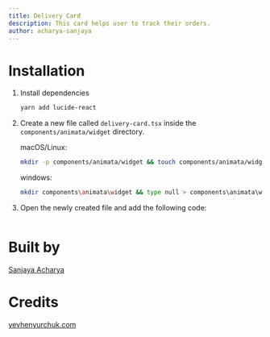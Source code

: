 ```yaml
---
title: Delivery Card
description: This card helps user to track their orders.
author: acharya-sanjaya
---
```


<ComponentPreview name="widget-delivery-card--docs" />

# Installation

1. Install dependencies

   ```bash
   yarn add lucide-react
   ```

2. Create a new file called `delivery-card.tsx` inside the `components/animata/widget` directory.

   macOS/Linux:

   ```bash
   mkdir -p components/animata/widget && touch components/animata/widget/delivery-card.tsx
   ```

   windows:

   ```bash
   mkdir components\animata\widget && type null > components\animata\widget\delivery-card.tsx
   ```

3. Open the newly created file and add the following code:

   ```jsx file=<rootDir>/animata/widget/delivery-card.tsx

   ```

# Built by

[Sanjaya Acharya](https://github.com/acharya-sanjaya)

# Credits

[yevhenyurchuk.com](https://yevhenyurchuk.com/)
